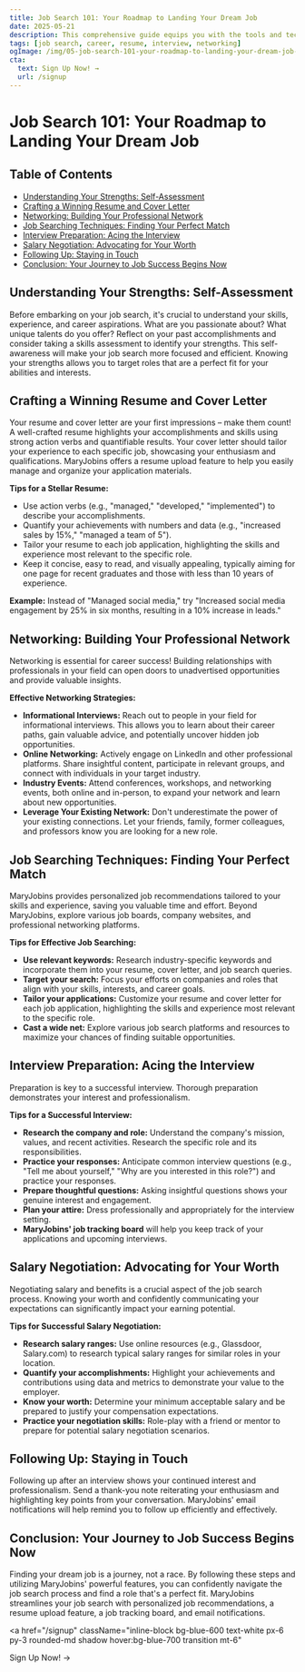```yaml
---
title: Job Search 101: Your Roadmap to Landing Your Dream Job
date: 2025-05-21
description: This comprehensive guide equips you with the tools and techniques to confidently navigate your job search.  Learn how to understand your strengths, craft a winning resume and cover letter, network effectively, and ace the interview process.  MaryJobins is here to help every step of the way!
tags: [job search, career, resume, interview, networking]
ogImage: /img/05-job-search-101-your-roadmap-to-landing-your-dream-job-preview.png
cta:
  text: Sign Up Now! →
  url: /signup
---
```


# Job Search 101: Your Roadmap to Landing Your Dream Job

<nav className="mb-8 border-b pb-4">
  <h2 className="text-lg font-semibold">Table of Contents</h2>
  <ul className="list-disc list-inside text-blue-600 space-y-1">
    <li><a href="#understanding-your-strengths-self-assessment">Understanding Your Strengths: Self-Assessment</a></li>
    <li><a href="#crafting-a-winning-resume-and-cover-letter">Crafting a Winning Resume and Cover Letter</a></li>
    <li><a href="#networking-building-your-professional-network">Networking: Building Your Professional Network</a></li>
    <li><a href="#job-searching-techniques-finding-your-perfect-match">Job Searching Techniques: Finding Your Perfect Match</a></li>
    <li><a href="#interview-preparation-acing-the-interview">Interview Preparation: Acing the Interview</a></li>
    <li><a href="#salary-negotiation-advocating-for-your-worth">Salary Negotiation: Advocating for Your Worth</a></li>
    <li><a href="#following-up-staying-in-touch">Following Up: Staying in Touch</a></li>
    <li><a href="#conclusion-your-journey-to-job-success-begins-now">Conclusion: Your Journey to Job Success Begins Now</a></li>
  </ul>
</nav>

## <span id="understanding-your-strengths-self-assessment">Understanding Your Strengths: Self-Assessment</span>

Before embarking on your job search, it's crucial to understand your skills, experience, and career aspirations.  What are you passionate about? What unique talents do you offer? Reflect on your past accomplishments and consider taking a skills assessment to identify your strengths. This self-awareness will make your job search more focused and efficient.  Knowing your strengths allows you to target roles that are a perfect fit for your abilities and interests.


## <span id="crafting-a-winning-resume-and-cover-letter">Crafting a Winning Resume and Cover Letter</span>

Your resume and cover letter are your first impressions – make them count! A well-crafted resume highlights your accomplishments and skills using strong action verbs and quantifiable results. Your cover letter should tailor your experience to each specific job, showcasing your enthusiasm and qualifications. MaryJobins offers a resume upload feature to help you easily manage and organize your application materials.

**Tips for a Stellar Resume:**

* Use action verbs (e.g., "managed," "developed," "implemented") to describe your accomplishments.
* Quantify your achievements with numbers and data (e.g., "increased sales by 15%," "managed a team of 5").
* Tailor your resume to each job application, highlighting the skills and experience most relevant to the specific role.
* Keep it concise, easy to read, and visually appealing, typically aiming for one page for recent graduates and those with less than 10 years of experience.

**Example:** Instead of "Managed social media," try "Increased social media engagement by 25% in six months, resulting in a 10% increase in leads."


## <span id="networking-building-your-professional-network">Networking: Building Your Professional Network</span>

Networking is essential for career success! Building relationships with professionals in your field can open doors to unadvertised opportunities and provide valuable insights.  

**Effective Networking Strategies:**

* **Informational Interviews:** Reach out to people in your field for informational interviews. This allows you to learn about their career paths, gain valuable advice, and potentially uncover hidden job opportunities.
* **Online Networking:** Actively engage on LinkedIn and other professional platforms.  Share insightful content, participate in relevant groups, and connect with individuals in your target industry.
* **Industry Events:** Attend conferences, workshops, and networking events, both online and in-person, to expand your network and learn about new opportunities.
* **Leverage Your Existing Network:** Don't underestimate the power of your existing connections.  Let your friends, family, former colleagues, and professors know you are looking for a new role.


## <span id="job-searching-techniques-finding-your-perfect-match">Job Searching Techniques: Finding Your Perfect Match</span>

MaryJobins provides personalized job recommendations tailored to your skills and experience, saving you valuable time and effort. Beyond MaryJobins, explore various job boards, company websites, and professional networking platforms.  

**Tips for Effective Job Searching:**

* **Use relevant keywords:** Research industry-specific keywords and incorporate them into your resume, cover letter, and job search queries.
* **Target your search:** Focus your efforts on companies and roles that align with your skills, interests, and career goals.
* **Tailor your applications:** Customize your resume and cover letter for each job application, highlighting the skills and experience most relevant to the specific role.
* **Cast a wide net:** Explore various job search platforms and resources to maximize your chances of finding suitable opportunities.


## <span id="interview-preparation-acing-the-interview">Interview Preparation: Acing the Interview</span>

Preparation is key to a successful interview. Thorough preparation demonstrates your interest and professionalism.

**Tips for a Successful Interview:**

* **Research the company and role:** Understand the company's mission, values, and recent activities. Research the specific role and its responsibilities.
* **Practice your responses:** Anticipate common interview questions (e.g., "Tell me about yourself," "Why are you interested in this role?") and practice your responses.
* **Prepare thoughtful questions:** Asking insightful questions shows your genuine interest and engagement.
* **Plan your attire:** Dress professionally and appropriately for the interview setting.
* **MaryJobins' job tracking board** will help you keep track of your applications and upcoming interviews.


## <span id="salary-negotiation-advocating-for-your-worth">Salary Negotiation: Advocating for Your Worth</span>

Negotiating salary and benefits is a crucial aspect of the job search process.  Knowing your worth and confidently communicating your expectations can significantly impact your earning potential.

**Tips for Successful Salary Negotiation:**

* **Research salary ranges:** Use online resources (e.g., Glassdoor, Salary.com) to research typical salary ranges for similar roles in your location.
* **Quantify your accomplishments:** Highlight your achievements and contributions using data and metrics to demonstrate your value to the employer.
* **Know your worth:** Determine your minimum acceptable salary and be prepared to justify your compensation expectations.
* **Practice your negotiation skills:** Role-play with a friend or mentor to prepare for potential salary negotiation scenarios.


## <span id="following-up-staying-in-touch">Following Up: Staying in Touch</span>

Following up after an interview shows your continued interest and professionalism.  Send a thank-you note reiterating your enthusiasm and highlighting key points from your conversation.  MaryJobins' email notifications will help remind you to follow up efficiently and effectively.


## <span id="conclusion-your-journey-to-job-success-begins-now">Conclusion: Your Journey to Job Success Begins Now</span>

Finding your dream job is a journey, not a race. By following these steps and utilizing MaryJobins' powerful features, you can confidently navigate the job search process and find a role that's a perfect fit.  MaryJobins streamlines your job search with personalized job recommendations, a resume upload feature, a job tracking board, and email notifications.

<a
  href="/signup"
  className="inline-block bg-blue-600 text-white px-6 py-3 rounded-md shadow hover:bg-blue-700 transition mt-6"
>
  Sign Up Now! →
</a>